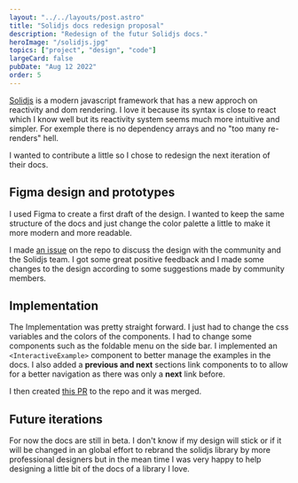 ```yaml
---
layout: "../../layouts/post.astro"
title: "Solidjs docs redesign proposal"
description: "Redesign of the futur Solidjs docs."
heroImage: "/solidjs.jpg"
topics: ["project", "design", "code"]
largeCard: false
pubDate: "Aug 12 2022"
order: 5
---
```


[Solidjs](https://www.solidjs.com) is a modern javascript framework that has a new approch on reactivity and dom rendering. I love it because its syntax is close to react which I know well but its reactivity system seems much more intuitive and simpler. For exemple there is no dependency arrays and no "too many re-renders" hell.

I wanted to contribute a little so I chose to redesign the next iteration of their docs.

## Figma design and prototypes

I used Figma to create a first draft of the design. I wanted to keep the same structure of the docs and just change the color palette a little to make it more modern and more readable.

I made [an issue](https://github.com/solidjs/solid-docs-next/issues/136) on the repo to discuss the design with the community and the Solidjs team. I got some great positive feedback and I made some changes to the design according to some suggestions made by community members.

## Implementation

The Implementation was pretty straight forward. I just had to change the css variables and the colors of the components. I had to change some components such as the foldable menu on the side bar. I implemented an `<InteractiveExample>` component to better manage the examples in the docs. I also added a **previous and next** sections link components to to allow for a better navigation as there was only a **next** link before.

I then created [this PR](https://github.com/solidjs/solid-docs-next/pull/142) to the repo and it was merged.

## Future iterations

For now the docs are still in beta. I don't know if my design will stick or if it will be changed in an global effort to rebrand the solidjs library by more professional designers but in the mean time I was very happy to help designing a little bit of the docs of a library I love.
